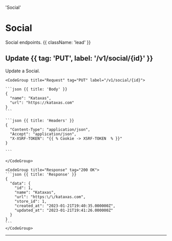  'Social'

# Social

Social endpoints. {{ className: 'lead' }}

## Update {{ tag: 'PUT', label: '/v1/social/{id}' }}

Update a Social.

<Row>
  <Col>
  </Col>
  <Col sticky>

    <CodeGroup title="Request" tag="PUT" label="/v1/social/{id}">

    ```json {{ title: 'Body' }}
    {
      "name": "Kataxas",
      "url": "https://kataxas.com"
    }
    ```

    ```json {{ title: 'Headers' }}
    {
      "Content-Type": "application/json",
      "Accept": "application/json",
      "X-XSRF-TOKEN": "{{ % Cookie -> XSRF-TOKEN  % }}"
    }

    ```

    </CodeGroup>

    <CodeGroup title="Response" tag="200 OK">
    ```json {{ title: 'Response' }}
    {
      "data": {
        "id": 1,
        "name": "Kataxas",
        "url": "https:\/\/kataxas.com",
        "store_id": 1,
        "created_at": "2023-01-21T19:40:35.000000Z",
        "updated_at": "2023-01-21T19:41:26.000000Z"
      }
    }
    ```
    </CodeGroup>

  </Col>
</Row>

---
